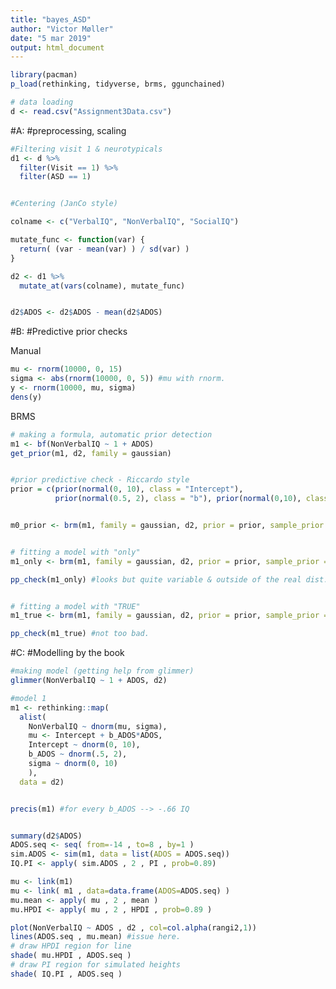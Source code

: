 ```yaml
---
title: "bayes_ASD"
author: "Victor Møller"
date: "5 mar 2019"
output: html_document
---
```


```r

library(pacman)
p_load(rethinking, tidyverse, brms, ggunchained)

# data loading
d <- read.csv("Assignment3Data.csv")

```


#A: 
#preprocessing, scaling

```r
#Filtering visit 1 & neurotypicals 
d1 <- d %>%
  filter(Visit == 1) %>%
  filter(ASD == 1)


#Centering (JanCo style)

colname <- c("VerbalIQ", "NonVerbalIQ", "SocialIQ")

mutate_func <- function(var) {
  return( (var - mean(var) ) / sd(var) )
}

d2 <- d1 %>%
  mutate_at(vars(colname), mutate_func)


d2$ADOS <- d2$ADOS - mean(d2$ADOS)
```


#B:
#Predictive prior checks

Manual
```r
mu <- rnorm(10000, 0, 15)
sigma <- abs(rnorm(10000, 0, 5)) #mu with rnorm. 
y <- rnorm(10000, mu, sigma)
dens(y) 
```


BRMS
```r
# making a formula, automatic prior detection
m1 <- bf(NonVerbalIQ ~ 1 + ADOS)
get_prior(m1, d2, family = gaussian) 


#prior predictive check - Riccardo style 
prior = c(prior(normal(0, 10), class = "Intercept"), 
          prior(normal(0.5, 2), class = "b"), prior(normal(0,10), class = "sigma"))


m0_prior <- brm(m1, family = gaussian, d2, prior = prior, sample_prior = "only", chain = 1, iter = 500)  


# fitting a model with "only"
m1_only <- brm(m1, family = gaussian, d2, prior = prior, sample_prior = "only", chain = 1, iter = 500)

pp_check(m1_only) #looks but quite variable & outside of the real dist. 


# fitting a model with "TRUE"
m1_true <- brm(m1, family = gaussian, d2, prior = prior, sample_prior = TRUE, chain = 1, iter = 500)

pp_check(m1_true) #not too bad. 

```


#C:
#Modelling by the book

```r
#making model (getting help from glimmer)
glimmer(NonVerbalIQ ~ 1 + ADOS, d2)

#model 1
m1 <- rethinking::map(
  alist(
    NonVerbalIQ ~ dnorm(mu, sigma),
    mu <- Intercept + b_ADOS*ADOS,
    Intercept ~ dnorm(0, 10),
    b_ADOS ~ dnorm(.5, 2),
    sigma ~ dnorm(0, 10)
    ),
  data = d2)


precis(m1) #for every b_ADOS --> -.66 IQ 


summary(d2$ADOS)
ADOS.seq <- seq( from=-14 , to=8 , by=1 )
sim.ADOS <- sim(m1, data = list(ADOS = ADOS.seq))
IQ.PI <- apply( sim.ADOS , 2 , PI , prob=0.89)

mu <- link(m1)
mu <- link( m1 , data=data.frame(ADOS=ADOS.seq) )
mu.mean <- apply( mu , 2 , mean )
mu.HPDI <- apply( mu , 2 , HPDI , prob=0.89 )

plot(NonVerbalIQ ~ ADOS , d2 , col=col.alpha(rangi2,1))
lines(ADOS.seq , mu.mean) #issue here. 
# draw HPDI region for line
shade( mu.HPDI , ADOS.seq )
# draw PI region for simulated heights
shade( IQ.PI , ADOS.seq ) 

```

